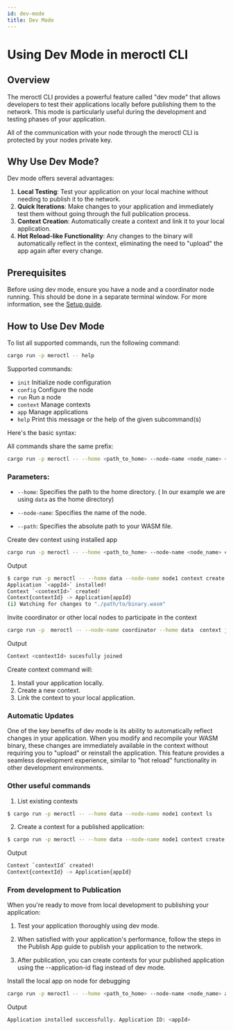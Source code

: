 ```yaml
---
id: dev-mode
title: Dev Mode
---
```


# Using Dev Mode in meroctl CLI

## Overview

The meroctl CLI provides a powerful feature called "dev mode" that allows
developers to test their applications locally before publishing them to the
network. This mode is particularly useful during the development and testing
phases of your application.

All of the communication with your node through the meroctl CLI is protected by your nodes private key.


## Why Use Dev Mode?

Dev mode offers several advantages:

1. **Local Testing**: Test your application on your local machine without
   needing to publish it to the network.
2. **Quick Iterations**: Make changes to your application and immediately test
   them without going through the full publication process.
3. **Context Creation**: Automatically create a context and link it to your
   local application.
4. **Hot Reload-like Functionality**: Any changes to the binary will
   automatically reflect in the context, eliminating the need to "upload" the
   app again after every change.

## Prerequisites

Before using dev mode, ensure you have a node and a coordinator node running.
This should be done in a separate terminal window. For more information, see the
[Setup guide](/getting-started/setup).

## How to Use Dev Mode

To list all supported commands, run the following command:

```bash title="Terminal"
cargo run -p meroctl -- help
```

Supported commands:

- `init` Initialize node configuration
- `config` Configure the node
- `run` Run a node
- `context` Manage contexts
- `app` Manage applications
- `help` Print this message or the help of the given subcommand(s)

Here's the basic syntax:

All commands share the same prefix:

```bash title="Terminal"
cargo run -p meroctl -- --home <path_to_home> --node-name <node_name> <command>
```

### Parameters:

- `--home`: Specifies the path to the home directory. ( In our example we are
  using `data` as the home directory)
- `--node-name`: Specifies the name of the node.

- `--path`: Specifies the absolute path to your WASM file.

Create dev context using installed app

```bash title="Terminal"
cargo run -p meroctl -- --home <path_to_home> --node-name <node_name> context create --watch <path>
```

Output

```bash title="Terminal"
$ cargo run -p meroctl -- --home data --node-name node1 context create  --watch ./path/to/binary.wasm
Application `<appId>` installed!
Context `<contextId>` created!
Context{contextId} -> Application{appId}
(i) Watching for changes to "./path/to/binary.wasm"
```

Invite coordinator or other local nodes to participate in the context

```bash title="Terminal"
cargo run -p  meroctl -- --node-name coordinator --home data  context join --context-id contextId
```

Output

```bash title="Terminal"
Context <contextId> sucesfully joined
```

Create context command will:

1. Install your application locally.
2. Create a new context.
3. Link the context to your local application.

### Automatic Updates

One of the key benefits of dev mode is its ability to automatically reflect
changes in your application. When you modify and recompile your WASM binary,
these changes are immediately available in the context without requiring you to
"upload" or reinstall the application. This feature provides a seamless
development experience, similar to "hot reload" functionality in other
development environments.

### Other useful commands

1. List existing contexts

```bash title="Terminal"
$ cargo run -p meroctl -- --home data --node-name node1 context ls
```

2. Create a context for a published application:

```bash title="Terminal"
$ cargo run -p meroctl -- --home data --node-name node1 context create --application-id <appId>
```

Output

```bash title="Terminal"
Context `contextId` created!
Context{contextId} -> Application{appId}
```

### From development to Publication

When you're ready to move from local development to publishing your application:

1. Test your application thoroughly using dev mode.

2. When satisfied with your application's performance, follow the steps in the
   Publish App guide to publish your application to the network.

3. After publication, you can create contexts for your published application
   using the --application-id flag instead of dev mode.

Install the local app on node for debugging

```bash title="Terminal"
cargo run -p meroctl -- --home <path_to_home> --node-name <node_name> app install –-path <path>
```

Output

```bash title="Terminal"
Application installed successfully. Application ID: <appId>
```
